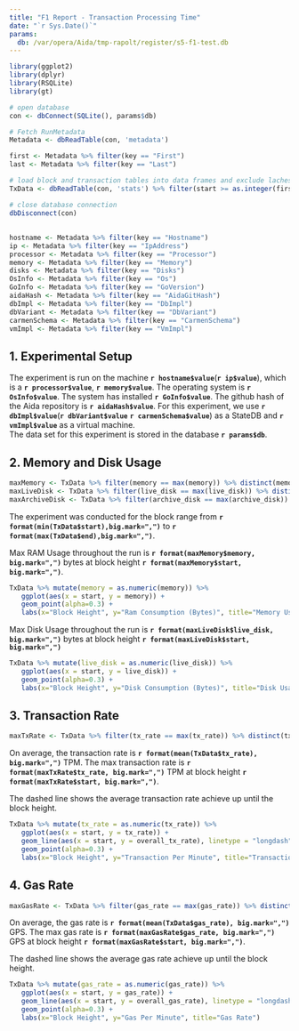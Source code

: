 ```yaml
---
title: "F1 Report - Transaction Processing Time"
date: "`r Sys.Date()`"
params:
  db: /var/opera/Aida/tmp-rapolt/register/s5-f1-test.db
---
```


```r
library(ggplot2)
library(dplyr)
library(RSQLite)
library(gt)

# open database
con <- dbConnect(SQLite(), params$db)

# Fetch RunMetadata
Metadata <- dbReadTable(con, 'metadata')

first <- Metadata %>% filter(key == "First")
last <- Metadata %>% filter(key == "Last")

# load block and transaction tables into data frames and exclude lachesis transition block
TxData <- dbReadTable(con, 'stats') %>% filter(start >= as.integer(first$value) & end <= as.integer(last$value))

# close database connection
dbDisconnect(con)
```

## ##############################################################################

```r
hostname <- Metadata %>% filter(key == "Hostname")
ip <- Metadata %>% filter(key == "IpAddress")
processor <- Metadata %>% filter(key == "Processor")
memory <- Metadata %>% filter(key == "Memory")
disks <- Metadata %>% filter(key == "Disks")
OsInfo <- Metadata %>% filter(key == "Os")
GoInfo <- Metadata %>% filter(key == "GoVersion")
aidaHash <- Metadata %>% filter(key == "AidaGitHash")
dbImpl <- Metadata %>% filter(key == "DbImpl")
dbVariant <- Metadata %>% filter(key == "DbVariant")
carmenSchema <- Metadata %>% filter(key == "CarmenSchema")
vmImpl <- Metadata %>% filter(key == "VmImpl")
```

## 1. Experimental Setup
The experiment is run on the machine **`r hostname$value`**(**`r ip$value`**), which is a **`r processor$value`**, **`r memory$value`**.
The operating system is **`r OsInfo$value`**.
The system has installed **`r GoInfo$value`**.
The github hash of the Aida repository is **`r aidaHash$value`**.
For this experiment, we use **`r dbImpl$value`**(**`r dbVariant$value`** **`r carmenSchema$value`**) as a StateDB and **`r vmImpl$value`** as a virtual machine.  
The data set for this experiment is stored in the database **`r params$db`**.

## ##############################################################################

## 2. Memory and Disk Usage

```r
maxMemory <- TxData %>% filter(memory == max(memory)) %>% distinct(memory) 
maxLiveDisk <- TxData %>% filter(live_disk == max(live_disk)) %>% distinct(live_disk) 
maxArchiveDisk <- TxData %>% filter(archive_disk == max(archive_disk)) %>% distinct(archive_disk) 
```

The experiment was conducted for the block range from **`r format(min(TxData$start),big.mark=",")`**  to **`r format(max(TxData$end),big.mark=",")`**.

Max RAM Usage throughout the run is **`r format(maxMemory$memory, big.mark=",")`** bytes at block height **`r format(maxMemory$start, big.mark=",")`**. 

```r
TxData %>% mutate(memory = as.numeric(memory)) %>%
   ggplot(aes(x = start, y = memory)) +
   geom_point(alpha=0.3) +
   labs(x="Block Height", y="Ram Consumption (Bytes)", title="Memory Usage")
```

Max Disk Usage throughout the run is **`r format(maxLiveDisk$live_disk, big.mark=",")`** bytes at block height **`r format(maxLiveDisk$start, big.mark=",")`**

```r
TxData %>% mutate(live_disk = as.numeric(live_disk)) %>%
   ggplot(aes(x = start, y = live_disk)) +
   geom_point(alpha=0.3) +
   labs(x="Block Height", y="Disk Consumption (Bytes)", title="Disk Usage")
```

## ##############################################################################

## 3. Transaction Rate

```r
maxTxRate <- TxData %>% filter(tx_rate == max(tx_rate)) %>% distinct(tx_rate)
```

On average, the transaction rate is **`r format(mean(TxData$tx_rate), big.mark=",")`** TPM. The max transaction rate  is **`r format(maxTxRate$tx_rate, big.mark=",")`** TPM at block height **`r format(maxTxRate$start, big.mark=",")`**. 

The dashed line shows the average transaction rate achieve up until the block height.

```r
TxData %>% mutate(tx_rate = as.numeric(tx_rate)) %>%
   ggplot(aes(x = start, y = tx_rate)) +
   geom_line(aes(x = start, y = overall_tx_rate), linetype = "longdash", color = "tomato") +
   geom_point(alpha=0.3) +
   labs(x="Block Height", y="Transaction Per Minute", title="Transaction Rate")
```

## ##############################################################################

## 4. Gas Rate

```r
maxGasRate <- TxData %>% filter(gas_rate == max(gas_rate)) %>% distinct(gas_rate) 
```
On average, the gas rate is **`r format(mean(TxData$gas_rate), big.mark=",")`** GPS. The max gas rate  is **`r format(maxGasRate$gas_rate, big.mark=",")`** GPS at block height **`r format(maxGasRate$start, big.mark=",")`**. 

The dashed line shows the average gas rate achieve up until the block height.

```r
TxData %>% mutate(gas_rate = as.numeric(gas_rate)) %>%
   ggplot(aes(x = start, y = gas_rate)) +
   geom_line(aes(x = start, y = overall_gas_rate), linetype = "longdash", color = "tomato") +
   geom_point(alpha=0.3) +
   labs(x="Block Height", y="Gas Per Minute", title="Gas Rate")
```

